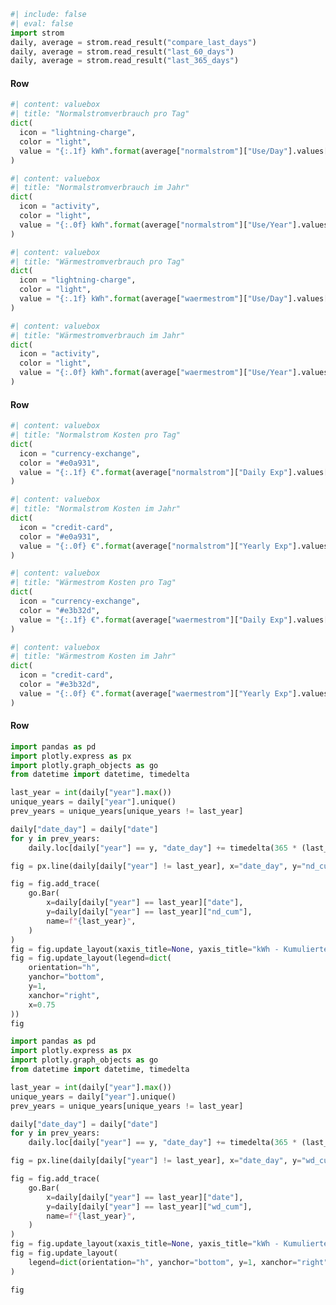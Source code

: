 ```python
#| include: false
#| eval: false
import strom
daily, average = strom.read_result("compare_last_days")
daily, average = strom.read_result("last_60_days")
daily, average = strom.read_result("last_365_days")
```



#### Row

```python
#| content: valuebox
#| title: "Normalstromverbrauch pro Tag"
dict(
  icon = "lightning-charge",
  color = "light",
  value = "{:.1f} kWh".format(average["normalstrom"]["Use/Day"].values[0])
)
```

```python
#| content: valuebox
#| title: "Normalstromverbrauch im Jahr"
dict(
  icon = "activity",
  color = "light",
  value = "{:.0f} kWh".format(average["normalstrom"]["Use/Year"].values[0])
)
```

```python
#| content: valuebox
#| title: "Wärmestromverbrauch pro Tag"
dict(
  icon = "lightning-charge",
  color = "light",
  value = "{:.1f} kWh".format(average["waermestrom"]["Use/Day"].values[0])
)
```

```python
#| content: valuebox
#| title: "Wärmestromverbrauch im Jahr"
dict(
  icon = "activity",
  color = "light",
  value = "{:.0f} kWh".format(average["waermestrom"]["Use/Year"].values[0])
)
```


#### Row

```python
#| content: valuebox
#| title: "Normalstrom Kosten pro Tag"
dict(
  icon = "currency-exchange",
  color = "#e0a931",
  value = "{:.1f} €".format(average["normalstrom"]["Daily Exp"].values[0])
)
```

```python
#| content: valuebox
#| title: "Normalstrom Kosten im Jahr"
dict(
  icon = "credit-card",
  color = "#e0a931",
  value = "{:.0f} €".format(average["normalstrom"]["Yearly Exp"].values[0])
)
```


```python
#| content: valuebox
#| title: "Wärmestrom Kosten pro Tag"
dict(
  icon = "currency-exchange",
  color = "#e3b32d",
  value = "{:.1f} €".format(average["waermestrom"]["Daily Exp"].values[0])
)
```


```python
#| content: valuebox
#| title: "Wärmestrom Kosten im Jahr"
dict(
  icon = "credit-card",
  color = "#e3b32d",
  value = "{:.0f} €".format(average["waermestrom"]["Yearly Exp"].values[0])
)
```

#### Row

```python
import pandas as pd
import plotly.express as px
import plotly.graph_objects as go
from datetime import datetime, timedelta

last_year = int(daily["year"].max())
unique_years = daily["year"].unique()
prev_years = unique_years[unique_years != last_year]

daily["date_day"] = daily["date"]
for y in prev_years:
    daily.loc[daily["year"] == y, "date_day"] += timedelta(365 * (last_year - int(y)))

fig = px.line(daily[daily["year"] != last_year], x="date_day", y="nd_cum", color="year")

fig = fig.add_trace(
    go.Bar(
        x=daily[daily["year"] == last_year]["date"],
        y=daily[daily["year"] == last_year]["nd_cum"],
        name=f"{last_year}",
    )
)
fig = fig.update_layout(xaxis_title=None, yaxis_title="kWh - Kumulierter Verbrauch")
fig = fig.update_layout(legend=dict(
    orientation="h",
    yanchor="bottom",
    y=1,
    xanchor="right",
    x=0.75
))
fig
```


```python
import pandas as pd
import plotly.express as px
import plotly.graph_objects as go
from datetime import datetime, timedelta

last_year = int(daily["year"].max())
unique_years = daily["year"].unique()
prev_years = unique_years[unique_years != last_year]

daily["date_day"] = daily["date"]
for y in prev_years:
    daily.loc[daily["year"] == y, "date_day"] += timedelta(365 * (last_year - int(y)))

fig = px.line(daily[daily["year"] != last_year], x="date_day", y="wd_cum", color="year")

fig = fig.add_trace(
    go.Bar(
        x=daily[daily["year"] == last_year]["date"],
        y=daily[daily["year"] == last_year]["wd_cum"],
        name=f"{last_year}",
    )
)
fig = fig.update_layout(xaxis_title=None, yaxis_title="kWh - Kumulierter Verbrauch")
fig = fig.update_layout(
    legend=dict(orientation="h", yanchor="bottom", y=1, xanchor="right", x=0.75)
)

fig
```

